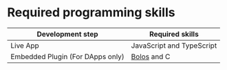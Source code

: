 # Required programming skills

|             Development step             |                  Required skills                  |
|------------------------------------------|---------------------------------------------------|
| Live App                                 | JavaScript and TypeScript                         | 
| Embedded Plugin (For DApps only)	       | [Bolos](../../embedded-app/bolos-introduction/) and C |